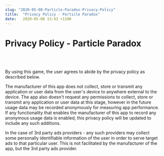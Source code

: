 ```yaml
---
slug: "2020-05-08-Particle-Paradox-Privacy-Policy"
title:  "Privacy Policy - Particle Paradox"
date:   2020-05-08 13:42 +1100
---
```


<div className="blogText">

# Privacy Policy - Particle Paradox
<br/>
<br/>

By using this game, the user agrees to abide by the privacy policy as described below.

The manufacturer of this app does not collect, store or transmit any application or user data from the user's device to anywhere external to the device. The app also doesn't request any permissions to collect, store or transmit any application or user data at this stage, however in the future usage data may be recorded anonymously for measuring app performance. If any functionality that enables the manufacturer of this app to record any anonymous usage data is enabled, this privacy policy will be updated to include any such additions.

In the case of 3rd party ads providers - any such providers may collect some personally identifiable information of the user in order to serve target ads to that particular user. This is not facilitated by the manufacturer of the app, but the 3rd party ads provider.

</div>